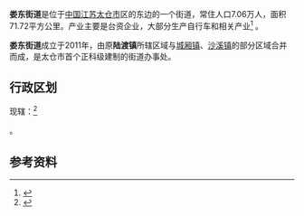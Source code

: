 {{中国乡级行政区|32/05/85/400/000}}

'''娄东街道'''是位于[[中国|中国]][[江苏|江苏]][[太仓市|太仓市]]区的东边的一个街道，常住人口7.06万人，面积71.72平方公里。产业主要是台资企业，大部分生产自行车和相关产业<ref>{{cite web|title=陆渡镇|url=http://www.hbtygg666.com/sjgd/ldz.htm|accessdate=2011-05-26|archive-date=2019-05-20|archive-url=https://web.archive.org/web/20190520033316/http://www.hbtygg666.com/sjgd/ldz.htm|dead-url=yes}}</ref> 。

'''娄东街道'''成立于2011年，由原'''陆渡镇'''所辖区域与[[城厢镇_(太仓市)|城厢镇]]、[[沙溪镇_(太仓市)|沙溪镇]]的部分区域合并而成，是太仓市首个正科级建制的街道办事处。

==行政区划==
现辖：<ref>{{PRC admin/ref sgc|32/05/85/400/000}}</ref>

{{PRC admin/children|32/05/85/400/000}}。

==参考资料==
{{reflist}}

{{PRC admin/navcat|32/05/85/400/000}}